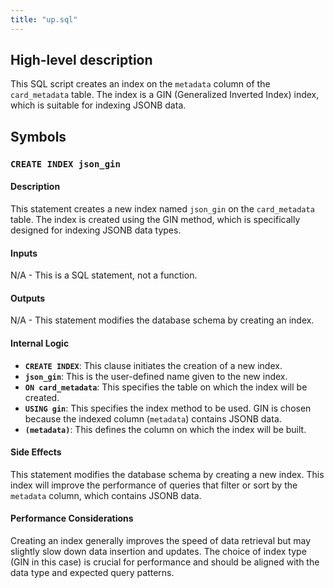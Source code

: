 ```yaml
---
title: "up.sql"
---
```


## High-level description
This SQL script creates an index on the `metadata` column of the `card_metadata` table. The index is a GIN (Generalized Inverted Index) index, which is suitable for indexing JSONB data.

## Symbols

### `CREATE INDEX json_gin`
#### Description
This statement creates a new index named `json_gin` on the `card_metadata` table. The index is created using the GIN method, which is specifically designed for indexing JSONB data types.

#### Inputs
N/A - This is a SQL statement, not a function.

#### Outputs
N/A - This statement modifies the database schema by creating an index.

#### Internal Logic
* **`CREATE INDEX`**: This clause initiates the creation of a new index.
* **`json_gin`**: This is the user-defined name given to the new index.
* **`ON card_metadata`**: This specifies the table on which the index will be created.
* **`USING gin`**: This specifies the index method to be used. GIN is chosen because the indexed column (`metadata`) contains JSONB data.
* **`(metadata)`**: This defines the column on which the index will be built.

#### Side Effects
This statement modifies the database schema by creating a new index. This index will improve the performance of queries that filter or sort by the `metadata` column, which contains JSONB data.

#### Performance Considerations
Creating an index generally improves the speed of data retrieval but may slightly slow down data insertion and updates. The choice of index type (GIN in this case) is crucial for performance and should be aligned with the data type and expected query patterns. 
